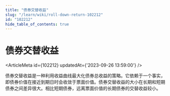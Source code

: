 ```yaml
---
title: "债券交替收益"
slug: "/learn/wiki/roll-down-return-102212"
id: "102212"
hide_table_of_contents: true
---
```



# 债券交替收益

<ArticleMeta id={102212} updatedAt={'2023-09-26 13:59:00'} />
<div className='border-solid border-b border-t-0 my-4 border-[var(--ifm-color-gray-300)]' />

债券交替收益是一种利用收益曲线最大化债券总收益的策略。它依赖于一个事实，即债券价值在接近到期日时会收敛于票面价值。债券交替收益的大小在长期和短期债券之间差异很大。相比短期债券，远离票面价值的长期债券的交替收益较小。
